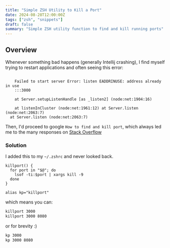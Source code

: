 ```yaml
---
title: "Simple ZSH Utility to Kill a Port"
date: 2024-08-28T12:00:00Z
tags: ["zsh", "snippets"]
draft: false
summary: "Simple ZSH utility function to find and kill running ports"
---
```


## Overview

Whenever something bad happens (generally Intellij crashing), I find myself trying to restart applications and often seeing this error:

<Error>
  <code className="text-sm">
    Failed to start server Error: listen EADDRINUSE: address already in use
    :::3000
  </code>
  <code className="text-sm">
    at Server.setupListenHandle [as _listen2] (node:net:1904:16)
  </code>
  <code className="text-sm">
    at listenInCluster (node:net:1961:12) at Server.listen (node:net:2063:7)
  </code>
  <code className="text-sm">at Server.listen (node:net:2063:7)</code>
</Error>

Then, I'd proceed to google `How to find and kill port`, which always led me to the many responses on [Stack Overflow](https://stackoverflow.com/questions/3855127/find-and-kill-process-locking-port-3000-on-mac)

### Solution

I added this to my `~/.zshrc` and never looked back.

```zshrc
killport() {
  for port in "$@"; do
    lsof -ti:$port | xargs kill -9
  done
}

alias kp="killport"
```

which means you can:

```zsh
killport 3000
killport 3000 8080
```

or for brevity :)

```zsh
kp 3000
kp 3000 8080
```
